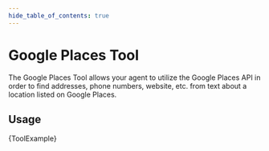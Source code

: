 ```yaml
---
hide_table_of_contents: true
---
```



# Google Places Tool

The Google Places Tool allows your agent to utilize the Google Places API in order to find addresses,
phone numbers, website, etc. from text about a location listed on Google Places.

## Usage


<CodeBlock language="typescript">{ToolExample}</CodeBlock>
